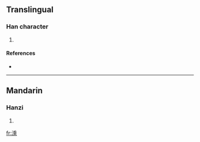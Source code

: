 ==Translingual==

===Han character===
{{Han char|rn=85|rad=水|as=10|sn=13|four=3219<sub>1</sub>|canj=水竹木心 (EHDP)}}

# {{defn|Han|sort=水10}}

====References====
* {{Han ref|kx=0639.250|dkj=17935|dj=1046.160|hdz=31699.120|uh=6E97|ud=28311|bh=DE68|bd=56936}}

----

==Mandarin==

===Hanzi===
{{cmn-hanzi|pin=[[shéng]] ([[sheng2]])|wg=sheng<sup>2</sup>}}

# {{defn|Mandarin|sort=水10}}

[[fr:溗]]